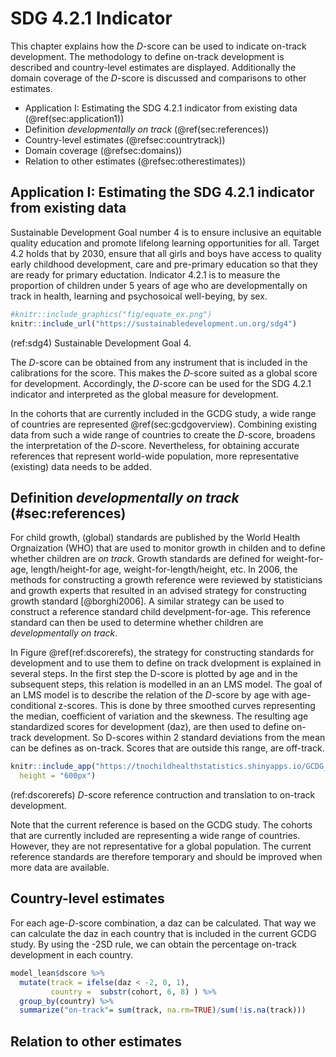 # SDG 4.2.1 Indicator {#ch:SDGindicator}

This chapter explains how the $D$-score can be used to indicate on-track
development. The methodology to define on-track development is described and
country-level estimates are displayed. Additionally the domain coverage of the
$D$-score is discussed and comparisons to other estimates.

* Application I: Estimating the SDG 4.2.1 indicator from existing data (\@ref(sec:application1))
* Definition *developmentally on track* (\@ref(sec:references))
* Country-level estimates (\@refsec:countrytrack))
* Domain coverage (\@refsec:domains))
* Relation to other estimates (\@refsec:otherestimates))

## Application I: Estimating the SDG 4.2.1 indicator from existing data {#sec:application1}

Sustainable Development Goal number 4 is to ensure inclusive an equitable
quality education and promote lifelong learning opportunities for all. Target
4.2 holds that by 2030, ensure that all girls and boys have access to quality
early childhood development, care and pre-primary education so that they are
ready for primary eductation. Indicator 4.2.1 is to measure the proportion of
children under 5 years of age who are developmentally on track in health,
learning and psychosoical well-beying, by sex.

```{r sdg4, fig.cap = '(ref:sdg4)'}
#knitr::include_graphics("fig/equate_ex.png")
knitr::include_url("https://sustainabledevelopment.un.org/sdg4")
```
(ref:sdg4) Sustainable Development Goal 4.

The $D$-score can be obtained from any instrument that is included in the
calibrations for the score. This makes the $D$-score suited as a global score
for development. Accordingly, the $D$-score can be used for the SDG 4.2.1
indicator and interpreted as the global measure for development.

In the cohorts that are currently included in the GCDG study, a wide range of
countries are represented \@ref(sec:gcdgoverview). Combining existing data from
such a wide range of countries to create the $D$-score, broadens the
interpretation of the $D$-score. Nevertheless, for obtaining accurate references
that represent world-wide population, more representative (existing) data needs
to be added.

## Definition *developmentally on track* (#sec:references)

For child growth, (global) standards are published by the World Health
Orgnaization (WHO) that are used to monitor growth in childen and to define
whether children are *on track*. Growth standards are defined for
weight-for-age, length/height-for age, weight-for-length/height, etc. In 2006,
the methods for constructing a growth reference were reviewed by statisticians
and growth experts that resulted in an advised strategy for constructing growth
standard [@borghi2006]. A similar strategy can be used to construct a reference
standard child develpment-for-age. This reference standard can then be used to
determine whether children are *developmentally on track*.

In Figure \@ref(ref:dscorerefs), the strategy for constructing standards for
development and to use them to define on track dvelopment is explained in
several steps. In the first step the D-score is plotted by age and in the
subsequent steps, this relation is modelled in an an LMS model. The goal of an
LMS model is to describe the relation of the $D$-score by age with
age-conditional z-scores. This is done by three smoothed curves representing the
median, coefficient of variation and the skewness. The resulting age
standardized scores for development (daz), are then used to define on-track
development. So D-scores within 2 standard deviations from the mean can be
defines as on-track. Scores that are outside this range, are off-track.


```{r}
knitr::include_app("https://tnochildhealthstatistics.shinyapps.io/GCDG_references/", 
  height = "600px")
```
(ref:dscorerefs) $D$-score reference contruction and translation to on-track development.

Note that the current reference is based on the GCDG study. The cohorts that are
currently included are representing a wide range of countries. However, they are
not representative for a global population. The current reference standards are
therefore temporary and should be improved when more data are available.


## Country-level estimates {#sec:countrytrack}

For each age-$D$-score combination, a daz can be calculated. That way we can
calculate the daz in each country that is included in the current GCDG study. By
using the -2SD rule, we can obtain the percentage on-track development in each
country.

```{r}
model_lean$dscore %>%
  mutate(track = ifelse(daz < -2, 0, 1),
         country =  substr(cohort, 6, 8) ) %>%
  group_by(country) %>%
  summarize("on-track"= sum(track, na.rm=TRUE)/sum(!is.na(track)))
```


## Relation to other estimates {#sec:otherestimates}
